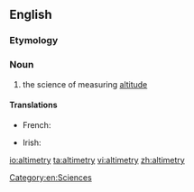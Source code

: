 ==English==

===Etymology===
{{suffix|altitude|alt1=alti(tude)|metry}}

===Noun===
{{en-noun|-}}

# the science of measuring [[altitude]]

====Translations====
{{trans-top|the science of measuring altitude}}
* French: {{t+|fr|altimétrie|m}}
{{trans-mid}}
* Irish: {{t|ga|airdemhéadracht|f}}
{{trans-bottom}}

[[Category:en:Sciences]]

[[io:altimetry]]
[[ta:altimetry]]
[[vi:altimetry]]
[[zh:altimetry]]